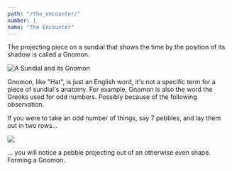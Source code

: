 ```yaml
---
path: "/the_encounter/"
number: 1
name: "The Encounter"
---
```


The projecting piece on a sundial that shows the time by the position of its shadow is called a Gnomon.

![A Sundial and its Gnomon](1.png)

Gnomon, like "Hat", is just an English word, it's not a specific term for a piece
of sundial's anatomy. For example, Gnomon is also the word the Greeks used for odd
numbers. Possibly because of the following observation.

If you were to take an odd number of things, say 7 pebbles, and lay them out in two rows…

![](2.png)

... you will notice a pebble projecting out of an otherwise even shape. Forming a Gnomon.

